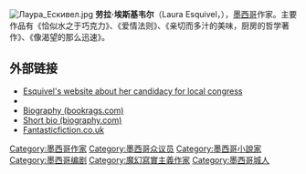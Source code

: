 [[File:Лаура_Ескивел.jpg|thumb]]
'''劳拉·埃斯基韦尔'''（Laura Esquivel，{{bd|1950年|9月30日|||E}}），[[墨西哥|墨西哥]]作家。主要作品有《恰似水之于巧克力》、《爱情法则》、《亲切而多汁的美味，厨房的哲学著作》、《像渴望的那么迅速》。

==外部链接==
{{wikiquotelang|en|Laura Esquivel}}
* [https://web.archive.org/web/20090523101510/http://www.lauraesquivel.org.mx/inicio.html Esquivel's website about her candidacy for local congress]
* {{IMDb name|0261294}}
* [http://www.bookrags.com/biography/laura-esquivel-aya/ Biography (bookrags.com)]
* [https://web.archive.org/web/20080614001510/http://www.biography.com/search/article.do?id=185854 Short bio (biography.com)]
* [http://www.fantasticfiction.co.uk/e/laura-esquivel/ Fantasticfiction.co.uk]

{{Authority control}}
{{DEFAULTSORT:Esquivel, Laura}}
[[Category:墨西哥作家|Category:墨西哥作家]]
[[Category:墨西哥众议员|Category:墨西哥众议员]]
[[Category:墨西哥小說家|Category:墨西哥小說家]]
[[Category:墨西哥编剧|Category:墨西哥编剧]]
[[Category:魔幻寫實主義作家|Category:魔幻寫實主義作家]]
[[Category:墨西哥城人|Category:墨西哥城人]]